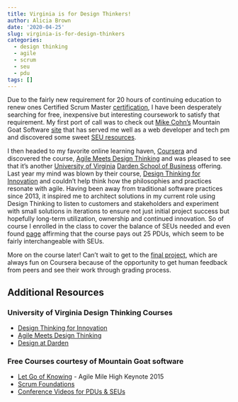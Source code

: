```yaml
---
title: Virginia is for Design Thinkers!
author: Alicia Brown
date: '2020-04-25'
slug: virginia-is-for-design-thinkers
categories:
  - design thinking
  - agile
  - scrum
  - seu
  - pdu
tags: []
---
```


Due to the fairly new requirement for 20 hours of continuing education to renew ones Certified Scrum Master [certification](https://support.scrumalliance.org/hc/en-us/categories/360000936712-Maintaining-Your-Certification), I have been desperately searching for free, inexpensive but interesting coursework to satisfy that requirement. My first port of call was to check out [Mike Cohn's](https://www.mountaingoatsoftware.com/company/about-mike-cohn) Mountain Goat Software [site](https://www.mountaingoatsoftware.com/) that has served me well as a web developer and tech pm and discovered some sweet [SEU resources](https://www.mountaingoatsoftware.com/training/pdus-and-seus).

I then headed to my favorite online learning haven, [Coursera](https://www.coursera.org) and discovered the course, [Agile Meets Design Thinking](https://www.coursera.org/learn/uva-darden-getting-started-agile/home/welcome) and was pleased to see that it's another [University of Virginia](https://www.coursera.org/uva) [Darden School of Business](https://designatdarden.org/) offering. Last year my mind was blown by their course, [Design Thinking for Innovation](https://www.coursera.org/learn/uva-darden-design-thinking-innovation/home/welcome) and couldn't help think how the philosophies and practices resonate with agile. Having been away from traditional software practices since 2013, it inspired me to  architect solutions in my current role using Design Thinking to listen to customers and stakeholders and experiment with small solutions in iterations to ensure not just initial project success but hopefully long-term utilization, ownership and continued innovation. So of course I enrolled in the class to cover the balance of SEUs needed and even found [page](https://www.coursera.org/learn/uva-darden-getting-started-agile/supplement/QsUvh/getting-project-management-institute-pmi-professional-development-units-pdus) affirming that the course pays out 25 PDUs, which seem to be fairly interchangeable with SEUs. 

More on the course later! Can't wait to get to the [final project](https://docs.google.com/document/d/17fAjZBViZN15e6f7BAd_4IXkqJB6Rry54WjHCmfZDZ8/edit), which are always fun on Coursera because of the opportunity to get human feedback from peers and see their work through grading process.

## Additional Resources

### University of Virginia Design Thinking Courses

* [Design Thinking for Innovation](https://www.coursera.org/learn/uva-darden-design-thinking-innovation/home/welcome)
* [Agile Meets Design Thinking](https://www.coursera.org/learn/uva-darden-getting-started-agile/home/welcome)
* [Design at Darden](https://designatdarden.org/)

### Free Courses courtesy of Mountain Goat software

* [Let Go of Knowing](https://www.mountaingoatsoftware.com/training/courses/let-go-of-knowing) - Agile Mile High Keynote 2015
* [Scrum Foundations](https://www.mountaingoatsoftware.com/exclusive/scrum-foundations)
* [Conference Videos for PDUs & SEUs](https://www.mountaingoatsoftware.com/training/pdus-and-seus)
